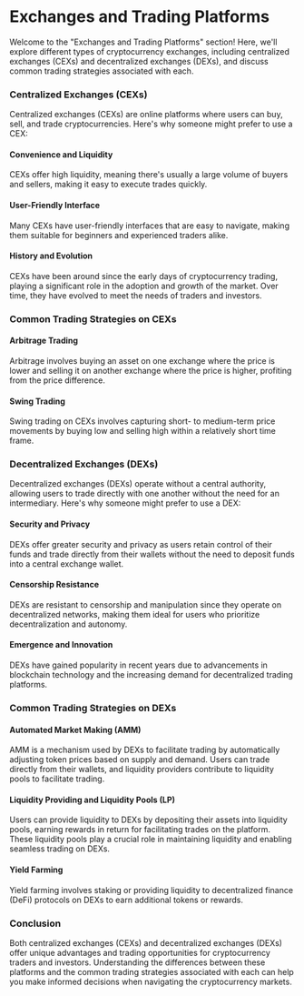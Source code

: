 # Exchanges and Trading Platforms

Welcome to the "Exchanges and Trading Platforms" section! Here, we'll explore different types of cryptocurrency exchanges, including centralized exchanges (CEXs) and decentralized exchanges (DEXs), and discuss common trading strategies associated with each.

### Centralized Exchanges (CEXs)

Centralized exchanges (CEXs) are online platforms where users can buy, sell, and trade cryptocurrencies. Here's why someone might prefer to use a CEX:

#### Convenience and Liquidity

CEXs offer high liquidity, meaning there's usually a large volume of buyers and sellers, making it easy to execute trades quickly.

#### User-Friendly Interface

Many CEXs have user-friendly interfaces that are easy to navigate, making them suitable for beginners and experienced traders alike.

#### History and Evolution

CEXs have been around since the early days of cryptocurrency trading, playing a significant role in the adoption and growth of the market. Over time, they have evolved to meet the needs of traders and investors.

### Common Trading Strategies on CEXs

#### Arbitrage Trading

Arbitrage involves buying an asset on one exchange where the price is lower and selling it on another exchange where the price is higher, profiting from the price difference.

#### Swing Trading

Swing trading on CEXs involves capturing short- to medium-term price movements by buying low and selling high within a relatively short time frame.

### Decentralized Exchanges (DEXs)

Decentralized exchanges (DEXs) operate without a central authority, allowing users to trade directly with one another without the need for an intermediary. Here's why someone might prefer to use a DEX:

#### Security and Privacy

DEXs offer greater security and privacy as users retain control of their funds and trade directly from their wallets without the need to deposit funds into a central exchange wallet.

#### Censorship Resistance

DEXs are resistant to censorship and manipulation since they operate on decentralized networks, making them ideal for users who prioritize decentralization and autonomy.

#### Emergence and Innovation

DEXs have gained popularity in recent years due to advancements in blockchain technology and the increasing demand for decentralized trading platforms.

### Common Trading Strategies on DEXs

#### Automated Market Making (AMM)

AMM is a mechanism used by DEXs to facilitate trading by automatically adjusting token prices based on supply and demand. Users can trade directly from their wallets, and liquidity providers contribute to liquidity pools to facilitate trading.

#### Liquidity Providing and Liquidity Pools (LP)

Users can provide liquidity to DEXs by depositing their assets into liquidity pools, earning rewards in return for facilitating trades on the platform. These liquidity pools play a crucial role in maintaining liquidity and enabling seamless trading on DEXs.

#### Yield Farming

Yield farming involves staking or providing liquidity to decentralized finance (DeFi) protocols on DEXs to earn additional tokens or rewards.

### Conclusion

Both centralized exchanges (CEXs) and decentralized exchanges (DEXs) offer unique advantages and trading opportunities for cryptocurrency traders and investors. Understanding the differences between these platforms and the common trading strategies associated with each can help you make informed decisions when navigating the cryptocurrency markets.